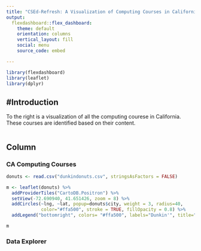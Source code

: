 ```yaml
---
title: "CSEd-Refresh: A Visualization of Computing Courses in California"
output: 
  flexdashboard::flex_dashboard:
    theme: default
    orientation: columns
    vertical_layout: fill
    social: menu
    source_code: embed

---
```


```r
library(flexdashboard)
library(leaflet)
library(dplyr)
```

#Introduction {.sidebar}
-----------------------------------------------------------------------

To the right is a visualization of all the computing courese in California. These courses are identified based on their content. 

```r

```


Column {data-width=650 .tabset .tabset-fade}
-----------------------------------------------------------------------

### CA Computing Courses

```r
donuts <- read.csv("dunkindonuts.csv", stringsAsFactors = FALSE)

m <- leaflet(donuts) %>%
  addProviderTiles("CartoDB.Positron") %>%
  setView(-72.690940, 41.651426, zoom = 8) %>%
  addCircles(~lng, ~lat, popup=donuts$city, weight = 3, radius=40,
             color="#ffa500", stroke = TRUE, fillOpacity = 0.8) %>%
  addLegend("bottomright", colors= "#ffa500", labels="Dunkin'", title="In Connecticut")

m
```

### Data Explorer

```r

```


